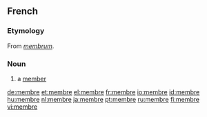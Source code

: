 ==French==
===Etymology===
From {{L.|fr}} ''[[membrum]]''.

===Noun===
{{fr-noun|m}}
#a [[member]]

[[de:membre]]
[[et:membre]]
[[el:membre]]
[[fr:membre]]
[[io:membre]]
[[id:membre]]
[[hu:membre]]
[[nl:membre]]
[[ja:membre]]
[[pt:membre]]
[[ru:membre]]
[[fi:membre]]
[[vi:membre]]